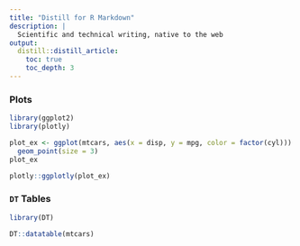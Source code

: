 ```yaml
---
title: "Distill for R Markdown"
description: | 
  Scientific and technical writing, native to the web
output:
  distill::distill_article:
    toc: true
    toc_depth: 3
---
```


### Plots

```r
library(ggplot2)
library(plotly)
```

```r
plot_ex <- ggplot(mtcars, aes(x = disp, y = mpg, color = factor(cyl))) +
  geom_point(size = 3)
plot_ex
```

```r
plotly::ggplotly(plot_ex)
```

### `DT` Tables

```r
library(DT)
```

```r
DT::datatable(mtcars)
```


